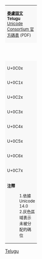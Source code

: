 {| class="wikitable nounderlines" style="border-collapse:collapse;background:#FFFFFF;font-size:large;text-align:center"
| colspan="17" style="background:#F8F8F8;font-size:small" | '''[[泰盧固文_(Unicode區段)|泰盧固文]]'''<br />'''Telugu'''{{ref label|U0C00_as_of_Unicode_version|1}}{{ref label|U0C00_grey|2}}<br />[https://www.unicode.org/charts/PDF/U0C00.pdf Unicode Consortium 官方碼表] (PDF)
|- style="background:#F8F8F8;font-size:small"
| style="width:45pt" | &nbsp; || style="width:20pt"  | 0 || style="width:20pt"  | 1 || style="width:20pt"  | 2 || style="width:20pt"  | 3 || style="width:20pt"  | 4 || style="width:20pt"  | 5 || style="width:20pt"  | 6 || style="width:20pt"  | 7 || style="width:20pt"  | 8 || style="width:20pt"  | 9 || style="width:20pt"  | A || style="width:20pt"  | B || style="width:20pt"  | C || style="width:20pt"  | D || style="width:20pt"  | E || style="width:20pt"  | F
|-
| style="background:#F8F8F8;font-size:small" | U+0C0x
| title="U+0C00: TELUGU SIGN COMBINING CANDRABINDU ABOVE" | &#x0C00;
| title="U+0C01: TELUGU SIGN CANDRABINDU" | &#x0C01;
| title="U+0C02: TELUGU SIGN ANUSVARA" | &#x0C02;
| title="U+0C03: TELUGU SIGN VISARGA" | &#x0C03;
| title="U+0C04: TELUGU SIGN COMBINING ANUSVARA ABOVE" | &#x0C04;
| title="U+0C05: TELUGU LETTER A" | &#x0C05;
| title="U+0C06: TELUGU LETTER AA" | &#x0C06;
| title="U+0C07: TELUGU LETTER I" | &#x0C07;
| title="U+0C08: TELUGU LETTER II" | &#x0C08;
| title="U+0C09: TELUGU LETTER U" | &#x0C09;
| title="U+0C0A: TELUGU LETTER UU" | &#x0C0A;
| title="U+0C0B: TELUGU LETTER VOCALIC R" | &#x0C0B;
| title="U+0C0C: TELUGU LETTER VOCALIC L" | &#x0C0C;
| title="Reserved" style="background-color:#CCCCCC;" |  
| title="U+0C0E: TELUGU LETTER E" | &#x0C0E;
| title="U+0C0F: TELUGU LETTER EE" | &#x0C0F;
|-
| style="background:#F8F8F8;font-size:small" | U+0C1x
| title="U+0C10: TELUGU LETTER AI" | &#x0C10;
| title="Reserved" style="background-color:#CCCCCC;" |  
| title="U+0C12: TELUGU LETTER O" | &#x0C12;
| title="U+0C13: TELUGU LETTER OO" | &#x0C13;
| title="U+0C14: TELUGU LETTER AU" | &#x0C14;
| title="U+0C15: TELUGU LETTER KA" | &#x0C15;
| title="U+0C16: TELUGU LETTER KHA" | &#x0C16;
| title="U+0C17: TELUGU LETTER GA" | &#x0C17;
| title="U+0C18: TELUGU LETTER GHA" | &#x0C18;
| title="U+0C19: TELUGU LETTER NGA" | &#x0C19;
| title="U+0C1A: TELUGU LETTER CA" | &#x0C1A;
| title="U+0C1B: TELUGU LETTER CHA" | &#x0C1B;
| title="U+0C1C: TELUGU LETTER JA" | &#x0C1C;
| title="U+0C1D: TELUGU LETTER JHA" | &#x0C1D;
| title="U+0C1E: TELUGU LETTER NYA" | &#x0C1E;
| title="U+0C1F: TELUGU LETTER TTA" | &#x0C1F;
|-
| style="background:#F8F8F8;font-size:small" | U+0C2x
| title="U+0C20: TELUGU LETTER TTHA" | &#x0C20;
| title="U+0C21: TELUGU LETTER DDA" | &#x0C21;
| title="U+0C22: TELUGU LETTER DDHA" | &#x0C22;
| title="U+0C23: TELUGU LETTER NNA" | &#x0C23;
| title="U+0C24: TELUGU LETTER TA" | &#x0C24;
| title="U+0C25: TELUGU LETTER THA" | &#x0C25;
| title="U+0C26: TELUGU LETTER DA" | &#x0C26;
| title="U+0C27: TELUGU LETTER DHA" | &#x0C27;
| title="U+0C28: TELUGU LETTER NA" | &#x0C28;
| title="Reserved" style="background-color:#CCCCCC;" |  
| title="U+0C2A: TELUGU LETTER PA" | &#x0C2A;
| title="U+0C2B: TELUGU LETTER PHA" | &#x0C2B;
| title="U+0C2C: TELUGU LETTER BA" | &#x0C2C;
| title="U+0C2D: TELUGU LETTER BHA" | &#x0C2D;
| title="U+0C2E: TELUGU LETTER MA" | &#x0C2E;
| title="U+0C2F: TELUGU LETTER YA" | &#x0C2F;
|-
| style="background:#F8F8F8;font-size:small" | U+0C3x
| title="U+0C30: TELUGU LETTER RA" | &#x0C30;
| title="U+0C31: TELUGU LETTER RRA" | &#x0C31;
| title="U+0C32: TELUGU LETTER LA" | &#x0C32;
| title="U+0C33: TELUGU LETTER LLA" | &#x0C33;
| title="U+0C34: TELUGU LETTER LLLA" | &#x0C34;
| title="U+0C35: TELUGU LETTER VA" | &#x0C35;
| title="U+0C36: TELUGU LETTER SHA" | &#x0C36;
| title="U+0C37: TELUGU LETTER SSA" | &#x0C37;
| title="U+0C38: TELUGU LETTER SA" | &#x0C38;
| title="U+0C39: TELUGU LETTER HA" | &#x0C39;
| title="Reserved" style="background-color:#CCCCCC;" |  
| title="Reserved" style="background-color:#CCCCCC;" |  
| title="U+0C3C: TELUGU SIGN NUKTA" | &#x0C3C;
| title="U+0C3D: TELUGU SIGN AVAGRAHA" | &#x0C3D;
| title="U+0C3E: TELUGU VOWEL SIGN AA" | &#x0C3E;
| title="U+0C3F: TELUGU VOWEL SIGN I" | &#x0C3F;
|-
| style="background:#F8F8F8;font-size:small" | U+0C4x
| title="U+0C40: TELUGU VOWEL SIGN II" | &#x0C40;
| title="U+0C41: TELUGU VOWEL SIGN U" | &#x0C41;
| title="U+0C42: TELUGU VOWEL SIGN UU" | &#x0C42;
| title="U+0C43: TELUGU VOWEL SIGN VOCALIC R" | &#x0C43;
| title="U+0C44: TELUGU VOWEL SIGN VOCALIC RR" | &#x0C44;
| title="Reserved" style="background-color:#CCCCCC;" |  
| title="U+0C46: TELUGU VOWEL SIGN E" | &#x0C46;
| title="U+0C47: TELUGU VOWEL SIGN EE" | &#x0C47;
| title="U+0C48: TELUGU VOWEL SIGN AI" | &#x0C48;
| title="Reserved" style="background-color:#CCCCCC;" |  
| title="U+0C4A: TELUGU VOWEL SIGN O" | &#x0C4A;
| title="U+0C4B: TELUGU VOWEL SIGN OO" | &#x0C4B;
| title="U+0C4C: TELUGU VOWEL SIGN AU" | &#x0C4C;
| title="U+0C4D: TELUGU SIGN VIRAMA" | &#x0C4D;
| title="Reserved" style="background-color:#CCCCCC;" |  
| title="Reserved" style="background-color:#CCCCCC;" |  
|-
| style="background:#F8F8F8;font-size:small" | U+0C5x
| title="Reserved" style="background-color:#CCCCCC;" |  
| title="Reserved" style="background-color:#CCCCCC;" |  
| title="Reserved" style="background-color:#CCCCCC;" |  
| title="Reserved" style="background-color:#CCCCCC;" |  
| title="Reserved" style="background-color:#CCCCCC;" |  
| title="U+0C55: TELUGU LENGTH MARK" | &#x0C55;
| title="U+0C56: TELUGU AI LENGTH MARK" | &#x0C56;
| title="Reserved" style="background-color:#CCCCCC;" |  
| title="U+0C58: TELUGU LETTER TSA" | &#x0C58;
| title="U+0C59: TELUGU LETTER DZA" | &#x0C59;
| title="U+0C5A: TELUGU LETTER RRRA" | &#x0C5A;
| title="Reserved" style="background-color:#CCCCCC;" |  
| title="Reserved" style="background-color:#CCCCCC;" |  
| title="U+0C5D: TELUGU LETTER NAKAARA POLLU" | &#x0C5D;
| title="Reserved" style="background-color:#CCCCCC;" |  
| title="Reserved" style="background-color:#CCCCCC;" |  
|-
| style="background:#F8F8F8;font-size:small" | U+0C6x
| title="U+0C60: TELUGU LETTER VOCALIC RR" | &#x0C60;
| title="U+0C61: TELUGU LETTER VOCALIC LL" | &#x0C61;
| title="U+0C62: TELUGU VOWEL SIGN VOCALIC L" | &#x0C62;
| title="U+0C63: TELUGU VOWEL SIGN VOCALIC LL" | &#x0C63;
| title="Reserved" style="background-color:#CCCCCC;" |  
| title="Reserved" style="background-color:#CCCCCC;" |  
| title="U+0C66: TELUGU DIGIT ZERO" | &#x0C66;
| title="U+0C67: TELUGU DIGIT ONE" | &#x0C67;
| title="U+0C68: TELUGU DIGIT TWO" | &#x0C68;
| title="U+0C69: TELUGU DIGIT THREE" | &#x0C69;
| title="U+0C6A: TELUGU DIGIT FOUR" | &#x0C6A;
| title="U+0C6B: TELUGU DIGIT FIVE" | &#x0C6B;
| title="U+0C6C: TELUGU DIGIT SIX" | &#x0C6C;
| title="U+0C6D: TELUGU DIGIT SEVEN" | &#x0C6D;
| title="U+0C6E: TELUGU DIGIT EIGHT" | &#x0C6E;
| title="U+0C6F: TELUGU DIGIT NINE" | &#x0C6F;
|-
| style="background:#F8F8F8;font-size:small" | U+0C7x
| title="Reserved" style="background-color:#CCCCCC;" |  
| title="Reserved" style="background-color:#CCCCCC;" |  
| title="Reserved" style="background-color:#CCCCCC;" |  
| title="Reserved" style="background-color:#CCCCCC;" |  
| title="Reserved" style="background-color:#CCCCCC;" |  
| title="Reserved" style="background-color:#CCCCCC;" |  
| title="Reserved" style="background-color:#CCCCCC;" |  
| title="U+0C77: TELUGU SIGN SIDDHAM" | &#x0C77;
| title="U+0C78: TELUGU FRACTION DIGIT ZERO FOR ODD POWERS OF FOUR" | &#x0C78;
| title="U+0C79: TELUGU FRACTION DIGIT ONE FOR ODD POWERS OF FOUR" | &#x0C79;
| title="U+0C7A: TELUGU FRACTION DIGIT TWO FOR ODD POWERS OF FOUR" | &#x0C7A;
| title="U+0C7B: TELUGU FRACTION DIGIT THREE FOR ODD POWERS OF FOUR" | &#x0C7B;
| title="U+0C7C: TELUGU FRACTION DIGIT ONE FOR EVEN POWERS OF FOUR" | &#x0C7C;
| title="U+0C7D: TELUGU FRACTION DIGIT TWO FOR EVEN POWERS OF FOUR" | &#x0C7D;
| title="U+0C7E: TELUGU FRACTION DIGIT THREE FOR EVEN POWERS OF FOUR" | &#x0C7E;
| title="U+0C7F: TELUGU SIGN TUUMU" | &#x0C7F;
|-
| colspan="17" style="background:#F8F8F8;font-size:small;text-align:left" | '''注釋'''
:1.{{note|U0C00_as_of_Unicode_version}}依據 Unicode 14.0
:2.{{note|U0C00_grey}}灰色區域表示未被分配的碼位
|}<noinclude>
[[Category:Unicode模板|Telugu]]
{{Documentation|Template:Unicode chart/block documentation}}
</noinclude>
